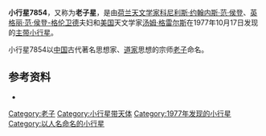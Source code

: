 {{Infobox Planet  
| name = 7854 Laotse
| image = 
| caption = 
| discovery=yes | physical_characteristics = yes | bgcolour=#FFFFC0
| discovery_ref = 
| discoverer = [[科尼利斯·约翰内斯·范·侯登|科尼利斯·约翰内斯·范·侯登]]、[[英格丽·范·侯登-格伦卫德|英格丽·范·侯登-格伦卫德]]和[[汤姆·格雷尔斯|汤姆·格雷尔斯]]
| discovery_site = [[帕洛马山天文台|帕洛马山天文台]]
| discovered =  1977年10月17日
| mp_name = 7854
| alt_names = 1076 T-3
| named_after = [[老子|老子]]
| mp_category=[[小行星带|主带]]
| orbit_ref = <ref>[http://ssd.jpl.nasa.gov/sbdb.cgi?sstr=7854+Laotse 7854 Laotse (1076 T-3)]</ref>
| epoch = 2011年8月27日
| semimajor=
| perihelion=1.8440554[[天文单位|AU]]
| aphelion= 2.2539315AU
| eccentricity =0.1818494
| period = 1235.9744368[[日|地球日]] 
| inclination=6.65489[[角度|°]]
| asc_node=308.61528°
| arg_peri=63.11007°
| mean_anomaly=9.50498°
| avg_speed=
 | dimensions=
 | mass=
 | density=
 | surface_grav=
 | escape_velocity=
 | rotation=
 | spectral_type=
 | magnitude=14.3
 | abs_magnitude=
 | albedo= 	
 | single_temperature=
}}
'''小行星7854'''，又称为'''老子星'''，是由[[荷兰|荷兰]][[天文学家|天文学家]][[科尼利斯·约翰内斯·范·侯登|科尼利斯·约翰内斯·范·侯登]]、[[英格丽·范·侯登-格伦卫德|英格丽·范·侯登-格伦卫德]]夫妇和[[美国|美国]]天文学家[[汤姆·格雷尔斯|汤姆·格雷尔斯]]在1977年10月17日发现的[[小行星带|主带]][[小行星|小行星]]。

小行星7854以[[中国|中国]]古代著名思想家、[[道家|道家]]思想的宗师[[老子|老子]]命名。

== 参考资料 ==
{{Reflist}}
*{{JPL Small Body}}

{{Minor Planet Number|(7853)[[小行星7853|小行星7853]]|(7855)[[小行星7855|小行星7855]]}}
[[Category:老子|Category:老子]]
[[Category:小行星带天体|Category:小行星带天体]]
[[Category:1977年发现的小行星|Category:1977年发现的小行星]]
[[Category:以人名命名的小行星|Category:以人名命名的小行星]]